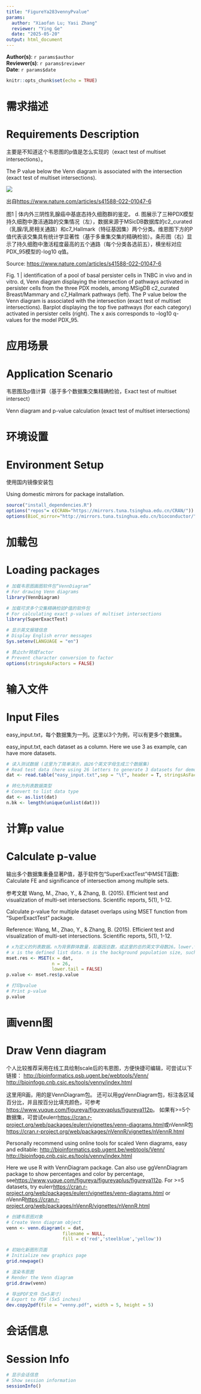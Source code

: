 ```yaml
---
title: "FigureYa283vennyPvalue"
params:
  author: "Xiaofan Lu; Yasi Zhang"  
  reviewer: "Ying Ge"
  date: "2025-05-20"
output: html_document
---
```


**Author(s)**: `r params$author`  
**Reviewer(s)**: `r params$reviewer`  
**Date**: `r params$date` 

```r
knitr::opts_chunk$set(echo = TRUE)
```

# 需求描述
# Requirements Description

主要是不知道这个韦恩图的p值是怎么实现的（exact test of multiset intersections）。

The P value below the Venn diagram is associated with the intersection (exact test of multiset intersections).

![](example.png)

出自<https://www.nature.com/articles/s41588-022-01047-6>

图1 | 体内外三阴性乳腺癌中基底态持久细胞群的鉴定。
d. 图展示了三种PDX模型持久细胞中激活通路的交集情况（左），数据来源于MSicDB数据库的c2_curated（乳腺/乳房相关通路）和c7_Hallmark（特征基因集）两个分类。维恩图下方的P值代表该交集具有统计学显著性（基于多重集交集的精确检验）。条形图（右）显示了持久细胞中激活程度最高的五个通路（每个分类各选前五），横坐标对应PDX_95模型的-log10 q值。

Source: <https://www.nature.com/articles/s41588-022-01047-6>

Fig. 1 | identification of a pool of basal persister cells in TNBC in vivo and in vitro.
d, Venn diagram displaying the intersection of pathways activated
in persister cells from the three PDX models, among MSigDB c2_curated Breast/Mammary and c7_Hallmark pathways (left). The P value below the
Venn diagram is associated with the intersection (exact test of multiset intersections). Barplot displaying the top five pathways (for each category) activated in persister cells (right). The x axis corresponds to –log10 q-values for the model PDX_95. 

# 应用场景
# Application Scenario

韦恩图及p值计算（基于多个数据集交集精确检验，Exact test of multiset intersect）

Venn diagram and p-value calculation (exact test of multiset intersections)

# 环境设置
# Environment Setup

使用国内镜像安装包

Using domestic mirrors for package installation.

```r
source("install_dependencies.R")
options("repos"= c(CRAN="https://mirrors.tuna.tsinghua.edu.cn/CRAN/"))
options(BioC_mirror="http://mirrors.tuna.tsinghua.edu.cn/bioconductor/")

```

# 加载包
# Loading packages

```r
# 加载韦恩图画图软件包“VennDiagram”
# For drawing Venn diagrams
library(VennDiagram)

# 加载可求多个交集精确检验P值的软件包
# For calculating exact p-values of multiset intersections
library(SuperExactTest) 

# 显示英文报错信息
# Display English error messages
Sys.setenv(LANGUAGE = "en") 

# 禁止chr转成factor
# Prevent character conversion to factor
options(stringsAsFactors = FALSE) 
```

# 输入文件
# Input Files

easy_input.txt，每个数据集为一列。这里以3个为例，可以有更多个数据集。

easy_input.txt, each dataset as a column. Here we use 3 as example, can have more datasets.

```r
# 读入测试数据 (这里为了简单演示，由26个英文字母生成三个数据集)
# Read test data (here using 26 letters to generate 3 datasets for demonstration)
dat <- read.table("easy_input.txt",sep = "\t", header = T, stringsAsFactors = F,check.names = F) 

# 转化为列表数据类型
# Convert to list data type
dat <- as.list(dat) 
n.bk <- length(unique(unlist(dat)))
```

# 计算p value
# Calculate p-value

输出多个数据集重叠显著P值，基于软件包“SuperExactTest”中MSET函数: Calculate FE and significance of intersection among multiple sets.

参考文献 Wang, M., Zhao, Y., & Zhang, B. (2015). Efficient test and visualization of multi-set intersections. Scientific reports, 5(1), 1-12.

Calculate p-value for multiple dataset overlaps using MSET function from "SuperExactTest" package.

Reference: Wang, M., Zhao, Y., & Zhang, B. (2015). Efficient test and visualization of multi-set intersections. Scientific reports, 5(1), 1-12.

```r
# x为定义的列表数据。n为背景群体数量，如基因总数，或这里的总的英文字母数26。lower.tail=FALSE表示计算上侧拖尾P值(统计量大于一个观察到的值概率)，即这里要计算的多个数据集重叠显著P值。
# x is the defined list data. n is the background population size, such as total number of genes, or here the total number of English letters (26). lower.tail=FALSE means calculating the upper tail p-value (probability that the statistic is greater than an observed value), which is the significant overlap p-value we want to calculate for multiple datasets.
mset.res <- MSET(x = dat, 
                 n = 26, 
                 lower.tail = FALSE) 
p.value <- mset.res$p.value

# 打印pvalue
# Print p-value
p.value
```

# 画venn图
# Draw Venn diagram

个人比较推荐采用在线工具绘制scale后的韦恩图，方便快捷可编辑，可尝试以下链接：
<http://bioinformatics.psb.ugent.be/webtools/Venn/>
<http://bioinfogp.cnb.csic.es/tools/venny/index.html>

这里用R画，用的是VennDiagram包。
还可以用ggVennDiagram包，标注各区域百分比，并且按百分比填充颜色，可参考<https://www.yuque.com/figureya/figureyaplus/figureya112p>。
如果有>=5个数据集，可尝试eulerr<https://cran.r-project.org/web/packages/eulerr/vignettes/venn-diagrams.html>或nVennR包<https://cran.r-project.org/web/packages/nVennR/vignettes/nVennR.html>

Personally recommend using online tools for scaled Venn diagrams, easy and editable:
<http://bioinformatics.psb.ugent.be/webtools/Venn/>
<http://bioinfogp.cnb.csic.es/tools/venny/index.html>

Here we use R with VennDiagram package. 
Can also use ggVennDiagram package to show percentages and color by percentage, see<https://www.yuque.com/figureya/figureyaplus/figureya112p>.
For >=5 datasets, try eulerr<https://cran.r-project.org/web/packages/eulerr/vignettes/venn-diagrams.html> or nVennR<https://cran.r-project.org/web/packages/nVennR/vignettes/nVennR.html>

```r
# 创建韦恩图对象
# Create Venn diagram object 
venn <- venn.diagram(x = dat, 
                     filename = NULL, 
                     fill = c('red','steelblue','yellow'))

# 初始化新图形页面
# Initialize new graphics page 
grid.newpage()

# 渲染韦恩图
# Render the Venn diagram  
grid.draw(venn)

# 导出PDF文件（5x5英寸）
# Export to PDF (5x5 inches) 
dev.copy2pdf(file = "venny.pdf", width = 5, height = 5)
```

# 会话信息
# Session Info

```r
# 显示会话信息
# Show session information
sessionInfo()
```